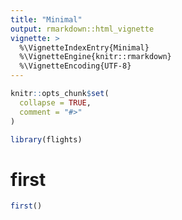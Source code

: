 ```yaml
---
title: "Minimal"
output: rmarkdown::html_vignette
vignette: >
  %\VignetteIndexEntry{Minimal}
  %\VignetteEngine{knitr::rmarkdown}
  %\VignetteEncoding{UTF-8}
---
```


```r
knitr::opts_chunk$set(
  collapse = TRUE,
  comment = "#>"
)
```

```r
library(flights)
```

<!-- WARNING - This vignette is generated by {fusen} from dev/flat_first.Rmd: do not edit by hand -->



<!--
 You need to run the 'description' chunk in the '0-dev_history.Rmd' file before continuing your code there.
-->

# first

```r
first()
```



